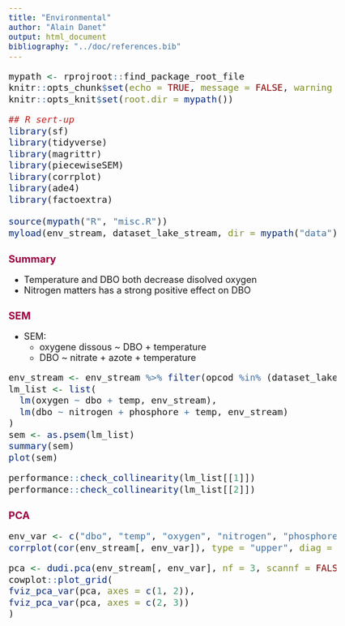 ```yaml
---
title: "Environmental"
author: "Alain Danet"
output: html_document
bibliography: "../doc/references.bib"
---
```


<style type="text/css">

body{ /* Normal  */
      font-size: 18px;
      text-align: justify;
  }
td {  /* Table  */
  font-size: 18px;
}
h1.title {
  font-size: 38px;
  color: Black;
  text-align: justify;
}
h1 { /* Header 1 */
  font-size: 20px;
  color: #9e0142;
  text-align: justify;
}
h2 { /* Header 2 */
    font-size: 18px;
  color: #d53e4f;
  text-align: justify;
}
code.r{ /* Code block */
    font-size: 18px;
}
pre { /* Code block - determines code spacing between lines */
    font-size: 18px;
}
</style>


```r
mypath <- rprojroot::find_package_root_file
knitr::opts_chunk$set(echo = TRUE, message = FALSE, warning = FALSE, dev = "svg")
knitr::opts_knit$set(root.dir = mypath())
```


```r
## R sert-up
library(sf)
library(tidyverse)
library(magrittr)
library(piecewiseSEM)
library(corrplot)
library(ade4)
library(factoextra)

source(mypath("R", "misc.R"))
myload(env_stream, dataset_lake_stream, dir = mypath("data"))
```
# Summary

- Temperature and DBO both decrease disolved oxygen
- Nitrogen matters has a strong positive effect on DBO  

# SEM

- SEM:
  - oxygene dissous ~ DBO + temperature
  - DBO ~ nitrate + azote + temperature


```r
env_stream <- env_stream %>% filter(opcod %in% (dataset_lake_stream %>% filter(type == "stream") %>% select(opcod) %>% unique(.) %>% t(.) %>% as.character(.)))
lm_list <- list(
  lm(oxygen ~ dbo + temp, env_stream),
  lm(dbo ~ nitrogen + phosphore + temp, env_stream)
)
sem <- as.psem(lm_list)
summary(sem)
plot(sem)
```

```r
performance::check_collinearity(lm_list[[1]])
performance::check_collinearity(lm_list[[2]])
```

# PCA

```r
env_var <- c("dbo", "temp", "oxygen", "nitrogen", "phosphore")
corrplot(cor(env_stream[, env_var]), type = "upper", diag = FALSE)
```

```r
pca <- dudi.pca(env_stream[, env_var], nf = 3, scannf = FALSE)
cowplot::plot_grid(
fviz_pca_var(pca, axes = c(1, 2)),
fviz_pca_var(pca, axes = c(2, 3))
)

```






